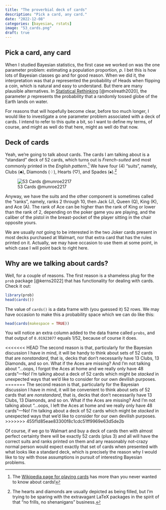 ```yaml
---
title: "The proverbial deck of cards"
description: "Pick a card, any card."
date: "2022-12-08"
categories: [bayesian, rstats]
image: "53_cards.png"
draft: true
---
```


## Pick a card, any card

When I studied Bayesian statistics, the first case we worked on was the one parameter problem: estimating a population proportion, $p$. I bet this is how lots of Bayesian classes go and for good reason. When we did it, the interpretation was that $p$ represented the probability of Heads when flipping a coin, which is natural and easy to understand. But there are many plausible alternatives. In [Statistical Rethinking](https://xcelab.net/rm/statistical-rethinking/) [@mcelreath2020], the parameter $p$ represents the probability that a randomly tossed globe of the Earth lands on water.

For reasons that will hopefully become clear, before too much longer, I would like to investigate a one parameter problem associated with a deck of cards. I intend to refer to this quite a bit, so I want to define my terms, of course, and might as well do that here, might as well do that now.

## Deck of cards

Yeah, we're going to talk about cards. The cards I am talking about is a "standard" deck of 52 cards, which turns out is *French-suited* and most commonly printed in the *English pattern*.[^1] We have four (4) "suits", namely, Clubs ($\clubsuit$), Diamonds ($\diamondsuit$), Hearts ($\heartsuit$), and Spades ($\spadesuit$).[^2]

[^1]: The [Wikipedia page for playing cards](https://en.wikipedia.org/wiki/Playing_card) has more than you never wanted to know about cards!

[^2]: The hearts and diamonds are usually depicted as being filled, but I'm trying to be sparing with the extravagant LaTeX packages in the spirit of that "no frills, no shenanigans" business.

![53 Cards @munroe2217](53_cards.png "53 Cards"){.preview-image}

Anyway, we have the suits and the other component is sometimes called the "ranks", namely, ranks 2 through 10, then Jack (J), Queen (Q), King (K), and Ace (A). The rank of Ace can be higher than the rank of King or lower than the rank of 2, depending on the poker game you are playing, and the caliber of the pistol in the breast-pocket of the player sitting in the chair opposite yours.

::: callout-note
We are usually *not* going to be interested in the two Joker cards present in most decks purchased at Walmart, nor that extra card that has the rules printed on it. Actually, we may have occasion to use them at some point, in which case I will point back to right here.
:::

## Why are we talking about cards?

Well, for a couple of reasons. The first reason is a shameless plug for the `prob` package [@kerns2022] that has functionality for dealing with cards. Check it out:

```r
library(prob)
head(cards())
```

The value of `cards()` is a data frame with (you guessed it) 52 rows. We may have occasion to make this a probability space which we can do like this:

```r
head(cards(makespace = TRUE))
```

You will notice an extra column added to the data frame called `probs`, and that output of `0.01923077` equals $1/52$, because of course it does.

<<<<<<< HEAD
The second reason is that, particularly for the Bayesian discussion I have in mind, it will be handy to think about sets of 52 cards that are *nonstandard*, that is, decks that don't necessarily have 13 Clubs, 13 Diamonds, and so on. What if the Aces are missing? And I'm not talking about "...oops, I forgot the Aces at home and we really only have 48 cards"---No! I'm talking about a deck of 52 cards which might be *stacked* in unexpected ways that we'd like to consider for our own devilish purposes.
=======
The second reason is that, particularly for the Bayesian discussion I have in mind, it will be convenient to think about sets of 52 cards that are *nonstandard*, that is, decks that don't necessarily have 13 Clubs, 13 Diamonds, and so on. What if the Aces are missing? And I'm not talking about "...oops, I left the Aces at home and we really only have 48 cards"---No! I'm talking about a deck of 52 cards which might be *stacked* in unexpected ways that we'd like to consider for our own devilish purposes.
>>>>>>> 455f1d85eae83300f8c1cdc51ff9969e63d5de2b

Of course, if we go to Walmart and buy a deck of cards then with almost perfect certainty there will be exactly 52 cards (plus 3) and all will have the correct suits and ranks printed on them and any reasonably not-crazy normal person would expect exactly that set of cards when presented with what looks like a standard deck, which is precisely the reason why I would like to toy with those assumptions in pursuit of interesting Bayesian problems.
